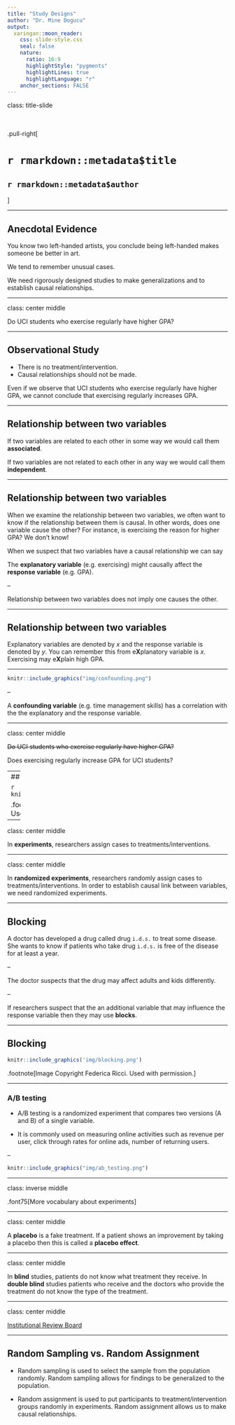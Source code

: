 ```yaml
---
title: "Study Designs"
author: "Dr. Mine Dogucu"
output: 
  xaringan::moon_reader:
    css: slide-style.css
    seal: false
    nature:
      ratio: 16:9
      highlightStyle: "pygments"
      highlightLines: true
      highlightLanguage: "r"
    anchor_sections: FALSE
---
```


class: title-slide


<br>
<br>
.pull-right[ 

# `r rmarkdown::metadata$title`
## `r rmarkdown::metadata$author`
]

---


## Anecdotal Evidence

You know two left-handed artists, you conclude being left-handed makes someone be better in art.

We tend to remember unusual cases.

We need rigorously designed studies to make generalizations and to establish causal relationships.

---

class: center middle

Do UCI students who exercise regularly have higher GPA?


---



## Observational Study

- There is no treatment/intervention.
- Causal relationships should not be made.

Even if we observe that UCI students who exercise regularly have higher GPA, we cannot conclude that exercising regularly increases GPA.

---

## Relationship between two variables

If two variables are related to each other in some way we would call them __associated__.

If two variables are not related to each other in any way we would call them __independent__.

---

## Relationship between two variables

When we examine the relationship between two variables, we often want to know if the relationship between them is causal. In other words, does one variable cause the other? For instance, is exercising the reason for higher GPA? We don't know!

When we suspect that two variables have a causal relationship we can say

The __explanatory variable__ (e.g. exercising) might causally affect the __response variable__ (e.g. GPA).

--

Relationship between two variables does not imply one causes the other. 


---

## Relationship between two variables

Explanatory variables are denoted by $x$ and the response variable is denoted by $y$. You can remember this from e**X**planatory variable is $x$. Exercising may e**X**plain high GPA. 

---

```r
knitr::include_graphics("img/confounding.png")
```

--

A __confounding variable__ (e.g. time management skills) has a correlation with the the explanatory and the response variable.

---

class: center middle


~~Do UCI students who exercise regularly have higher GPA?~~

Does exercising regularly increase GPA for UCI students?

---
## Experiment Design

```r
knitr::include_graphics('img/experiment.png')
```

.footnote[Image Copyright Derenik Haghverdian. Used with permission.]


---

class: center middle

In __experiments__, researchers assign cases to treatments/interventions.

---

class: center middle

In __randomized experiments__, researchers randomly assign cases  to treatments/interventions. In order to establish causal link between variables, we need randomized experiments. 

---

## Blocking

A doctor has developed a drug called drug `i.d.s.` to treat some disease. She wants to know if patients who take drug `i.d.s.` is free of the disease for at least a year.

--

The doctor suspects that the drug may affect adults and kids differently.

--

If researchers suspect that the an additional variable that may influence the response variable then they may use __blocks__.

---

## Blocking


```r
knitr::include_graphics('img/blocking.png')
```

.footnote[Image Copyright Federica Ricci. Used with permission.]


---

### A/B testing 

- A/B testing is a randomized experiment that compares two versions (A and B) of a single variable. 

- It is commonly used on measuring online activities such as revenue per user, click through rates for online ads, number of returning users.

--

```r
knitr::include_graphics("img/ab_testing.png")
```

---

class: inverse middle

.font75[More vocabulary about experiments]



---

class: center middle

A __placebo__ is a fake treatment. If a patient shows an improvement by taking a placebo then this is called a __placebo effect__.

---

class: center middle

In __blind__ studies, patients do not know what treatment they receive. In __double blind__ studies patients who receive and the doctors who provide the treatment do not know the type of the treatment. 

---

class: center middle

[Institutional Review Board](https://research.uci.edu/compliance/human-research-protections/index.html)

---

## Random Sampling vs. Random Assignment

- Random sampling is used to select the sample from the population randomly. Random sampling allows for findings to be generalized to the population.

- Random assignment is used to put participants to treatment/intervention groups randomly in experiments. Random assignment allows us to make causal relationships.

